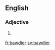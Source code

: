 ==English==

===Adjective===
{{head|en}}

# {{en-comparative of|bawdy}}

[[fr:bawdier]]
[[sv:bawdier]]